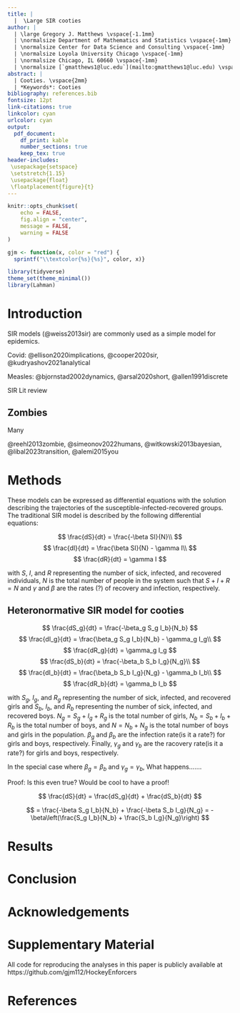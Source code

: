 ```yaml
---
title: |
  |  \Large SIR cooties
author: | 
  | \large Gregory J. Matthews \vspace{-1.1mm}
  | \normalsize Department of Mathematics and Statistics \vspace{-1mm}
  | \normalsize Center for Data Science and Consulting \vspace{-1mm}
  | \normalsize Loyola University Chicago \vspace{-1mm}
  | \normalsize Chicago, IL 60660 \vspace{-1mm}
  | \normalsize [`gmatthews1@luc.edu`](mailto:gmatthews1@luc.edu) \vspace{-1mm}
abstract: |
  | Cooties. \vspace{2mm}
  | *Keywords*: Cooties
bibliography: references.bib
fontsize: 12pt
link-citations: true
linkcolor: cyan
urlcolor: cyan
output:
  pdf_document:
    df_print: kable
    number_sections: true
    keep_tex: true
header-includes:
 \usepackage{setspace}
 \setstretch{1.15}
 \usepackage{float}
 \floatplacement{figure}{t}
---
```


```r
knitr::opts_chunk$set(
	echo = FALSE,
	fig.align = "center",
	message = FALSE,
	warning = FALSE
)

gjm <- function(x, color = "red") {
  sprintf("\\textcolor{%s}{%s}", color, x)}
```

```r
library(tidyverse)
theme_set(theme_minimal())
library(Lahman)
```

\newpage

# Introduction {#sec:intro}
SIR models (@weiss2013sir) are commonly used as a simple model for epidemics.  

Covid: @ellison2020implications, @cooper2020sir, @kudryashov2021analytical

Measles: @bjornstad2002dynamics, @arsal2020short, @allen1991discrete


SIR Lit review

## Zombies
Many 

@reehl2013zombie, @simeonov2022humans, @witkowski2013bayesian, @libal2023transition, @alemi2015you

# Methods {#sec:methods}
These models can be expressed as differential equations with the solution describing the trajectories of the susceptible-infected-recovered groups.  The traditional SIR model is described by the following differential equations: 

$$
\frac{dS}{dt} = \frac{-\beta SI}{N}\\
$$
$$
\frac{dI}{dt} = \frac{\beta SI}{N} - \gamma I\\
$$
$$
\frac{dR}{dt} = \gamma I
$$

with $S$, $I$, and $R$ representing the number of sick, infected, and recovered individuals, $N$ is the total number of people in the system such that $S + I + R = N$ and $\gamma$ and $\beta$ are the rates (?) of recovery and infection, respectively.  

## Heteronormative SIR model for cooties
$$
\frac{dS_g}{dt} = \frac{-\beta_g S_g I_b}{N_b}
$$
$$
\frac{dI_g}{dt} = \frac{\beta_g S_g I_b}{N_b} - \gamma_g I_g\\
$$
$$
\frac{dR_g}{dt} = \gamma_g I_g
$$
$$
\frac{dS_b}{dt} = \frac{-\beta_b S_b I_g}{N_g}\\
$$
$$
\frac{dI_b}{dt} = \frac{\beta_b S_b I_g}{N_g} - \gamma_b I_b\\
$$
$$
\frac{dR_b}{dt} = \gamma_b I_b
$$

with $S_g$, $I_g$, and $R_g$ representing the number of sick, infected, and recovered girls and $S_b$, $I_b$, and $R_b$ representing the number of sick, infected, and recovered boys.  $N_g = S_g + I_g + R_g$ is the total number of girls, $N_b = S_b + I_b + R_b$ is the total number of boys, and $N = N_b + N_g$ is the total number of boys and girls in the population.  $\beta_g$ and $\beta_b$ are the infection rate(is it a rate?) for girls and boys, respectively.  Finally, $\gamma_g$ and $\gamma_b$ are the racovery rate(is it a rate?) for girls and boys, respectively. 


In the special case where $\beta_g = \beta_b$ and $\gamma_g = \gamma_b$, What happens.......

Proof: Is this even true?  Would be cool to have a proof!

$$
\frac{dS}{dt} = \frac{dS_g}{dt} + \frac{dS_b}{dt}
$$

$$
= \frac{-\beta S_g I_b}{N_b} + \frac{-\beta S_b I_g}{N_g} = -\beta\left(\frac{S_g I_b}{N_b} + \frac{S_b I_g}{N_g}\right)
$$


# Results {#sec:results}

# Conclusion {#sec:conclusion}

# Acknowledgements {-}

# Supplementary Material {-}

All code for reproducing the analyses in this paper is publicly available at https://github.com/gjm112/HockeyEnforcers

# References
